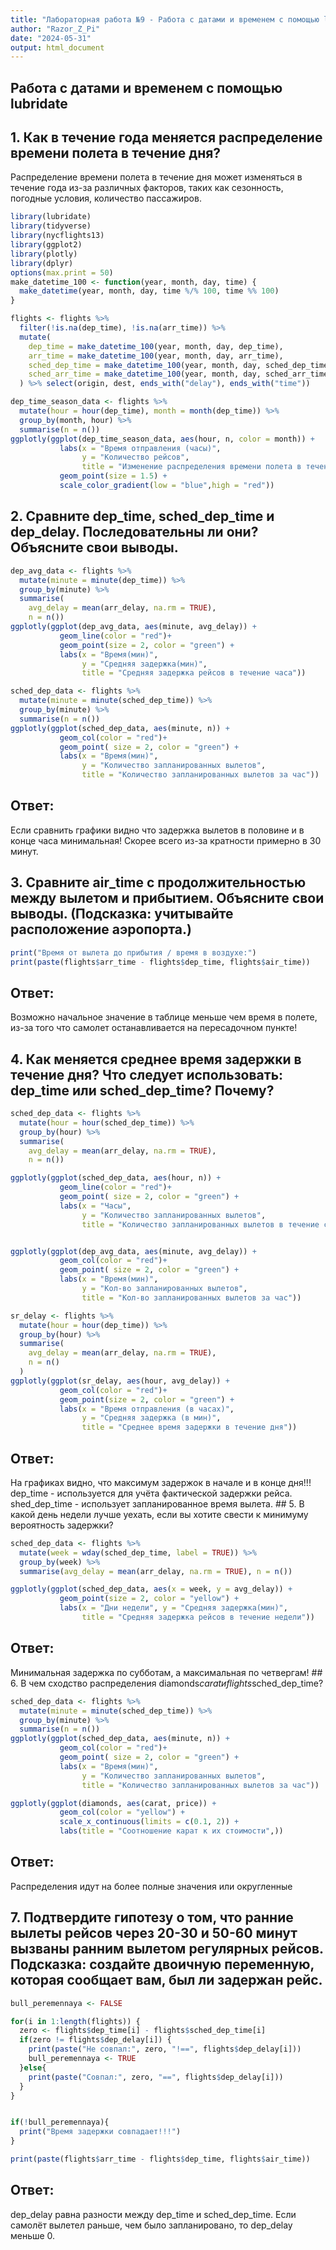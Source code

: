 ```yaml
---
title: "Лабораторная работа №9 - Работа с датами и временем с помощью lubridate"
author: "Razor_Z_Pi"
date: "2024-05-31"
output: html_document
---
```


## Работа с датами и временем с помощью lubridate

## 1. Как в течение года меняется распределение времени полета в течение дня?

Распределение времени полета в течение дня может изменяться в течение года из-за различных факторов, таких как сезонность, погодные условия, количество пассажиров.
```r
library(lubridate)
library(tidyverse)
library(nycflights13)
library(ggplot2)
library(plotly)
library(dplyr)
options(max.print = 50)
make_datetime_100 <- function(year, month, day, time) {
  make_datetime(year, month, day, time %/% 100, time %% 100)
}

flights <- flights %>% 
  filter(!is.na(dep_time), !is.na(arr_time)) %>% 
  mutate(
    dep_time = make_datetime_100(year, month, day, dep_time),
    arr_time = make_datetime_100(year, month, day, arr_time),
    sched_dep_time = make_datetime_100(year, month, day, sched_dep_time),
    sched_arr_time = make_datetime_100(year, month, day, sched_arr_time)
  ) %>% select(origin, dest, ends_with("delay"), ends_with("time"))

dep_time_season_data <- flights %>%
  mutate(hour = hour(dep_time), month = month(dep_time)) %>%
  group_by(month, hour) %>%
  summarise(n = n())
ggplotly(ggplot(dep_time_season_data, aes(hour, n, color = month)) +
           labs(x = "Время отправления (часы)", 
                y = "Количество рейсов",
                title = "Изменение распределения времени полета в течение дня в году")+
           geom_point(size = 1.5) +
           scale_color_gradient(low = "blue",high = "red"))

```
## 2. Сравните dep_time, sched_dep_time и dep_delay. Последовательны ли они? Объясните свои выводы.
```r
dep_avg_data <- flights %>% 
  mutate(minute = minute(dep_time)) %>% 
  group_by(minute) %>% 
  summarise(
    avg_delay = mean(arr_delay, na.rm = TRUE),
    n = n())
ggplotly(ggplot(dep_avg_data, aes(minute, avg_delay)) +
           geom_line(color = "red")+
           geom_point(size = 2, color = "green") +
           labs(x = "Время(мин)", 
                y = "Средняя задержка(мин)", 
                title = "Средняя задержка рейсов в течение часа"))

sched_dep_data <- flights %>% 
  mutate(minute = minute(sched_dep_time)) %>% 
  group_by(minute) %>% 
  summarise(n = n())
ggplotly(ggplot(sched_dep_data, aes(minute, n)) +
           geom_col(color = "red")+
           geom_point( size = 2, color = "green") +
           labs(x = "Время(мин)", 
                y = "Количество запланированных вылетов", 
                title = "Количество запланированных вылетов за час"))
```
## Ответ:
Если сравнить графики видно что задержка вылетов в половине и в конце часа минимальная!
Скорее всего из-за кратности примерно в 30 минут.

## 3. Сравните air_time с продолжительностью между вылетом и прибытием. Объясните свои выводы. (Подсказка: учитывайте расположение аэропорта.)
```r
print("Время от вылета до прибытия / время в воздухе:")
print(paste(flights$arr_time - flights$dep_time, flights$air_time))
```
## Ответ:
Возможно начальное значение в таблице меньше чем время в полете, из-за того что самолет останавливается на пересадочном пункте!

## 4. Как меняется среднее время задержки в течение дня? Что следует использовать: dep_time или sched_dep_time? Почему?
```r
sched_dep_data <- flights %>% 
  mutate(hour = hour(sched_dep_time)) %>% 
  group_by(hour) %>% 
  summarise(
    avg_delay = mean(arr_delay, na.rm = TRUE),
    n = n())

ggplotly(ggplot(sched_dep_data, aes(hour, n)) +
           geom_line(color = "red")+
           geom_point( size = 2, color = "green") +
           labs(x = "Часы", 
                y = "Количество запланированных вылетов", 
                title = "Количество запланированных вылетов в течение суток"))


ggplotly(ggplot(dep_avg_data, aes(minute, avg_delay)) +
           geom_col(color = "red")+
           geom_point( size = 2, color = "green") +
           labs(x = "Время(мин)", 
                y = "Кол-во запланированных вылетов", 
                title = "Кол-во запланированных вылетов за час"))

sr_delay <- flights %>%
  mutate(hour = hour(dep_time)) %>%
  group_by(hour) %>%
  summarise(
    avg_delay = mean(arr_delay, na.rm = TRUE),
    n = n()
  )
ggplotly(ggplot(sr_delay, aes(hour, avg_delay)) +
           geom_col(color = "red")+
           geom_point(size = 2, color = "green") +
           labs(x = "Время отправления (в часах)", 
                y = "Средняя задержка (в мин)",
                title = "Среднее время задержки в течение дня"))
```
## Ответ:
На графиках видно, что максимум задержок в начале и в конце дня!!!
dep_time - используется для учёта фактической задержки рейса.
shed_dep_time - использует запланированное время вылета.
## 5. В какой день недели лучше уехать, если вы хотите свести к минимуму вероятность задержки?
```r
sched_dep_data <- flights %>% 
  mutate(week = wday(sched_dep_time, label = TRUE)) %>% 
  group_by(week) %>% 
  summarise(avg_delay = mean(arr_delay, na.rm = TRUE), n = n())

ggplotly(ggplot(sched_dep_data, aes(x = week, y = avg_delay)) +
           geom_point(size = 2, color = "yellow") +
           labs(x = "Дни недели", y = "Средняя задержка(мин)", 
                title = "Средняя задержка рейсов в течение недели"))


```
## Ответ:
Минимальная задержка по субботам, а максимальная по четвергам!
## 6. В чем сходство распределения diamonds$carat и flights$sched_dep_time?
```r
sched_dep_data <- flights %>% 
  mutate(minute = minute(sched_dep_time)) %>% 
  group_by(minute) %>% 
  summarise(n = n())
ggplotly(ggplot(sched_dep_data, aes(minute, n)) +
           geom_col(color = "red")+
           geom_point( size = 2, color = "green") +
           labs(x = "Время(мин)", 
                y = "Количество запланированных вылетов", 
                title = "Количество запланированных вылетов за час"))

ggplotly(ggplot(diamonds, aes(carat, price)) + 
           geom_col(color = "yellow") +
           scale_x_continuous(limits = c(0.1, 2)) +
           labs(title = "Соотношение карат к их стоимости",))
```
## Ответ:
Распределения идут на более полные значения или округленные

## 7. Подтвердите гипотезу о том, что ранние вылеты рейсов через 20-30 и 50-60 минут вызваны ранним вылетом регулярных рейсов. Подсказка: создайте двоичную переменную, которая сообщает вам, был ли задержан рейс.
```r
bull_peremennaya <- FALSE

for(i in 1:length(flights)) {
  zero <- flights$dep_time[i] - flights$sched_dep_time[i]
  if(zero != flights$dep_delay[i]) {
    print(paste("Не совпал:", zero, "!==", flights$dep_delay[i]))
    bull_peremennaya <- TRUE
  }else{
    print(paste("Совпал:", zero, "==", flights$dep_delay[i]))
  }
}


if(!bull_peremennaya){
  print("Время задержки совпадает!!!") 
}

print(paste(flights$arr_time - flights$dep_time, flights$air_time))

```
## Ответ:
dep_delay равна разности между dep_time и sched_dep_time.
Если самолёт вылетел раньше, чем было запланировано, то dep_delay меньше 0.